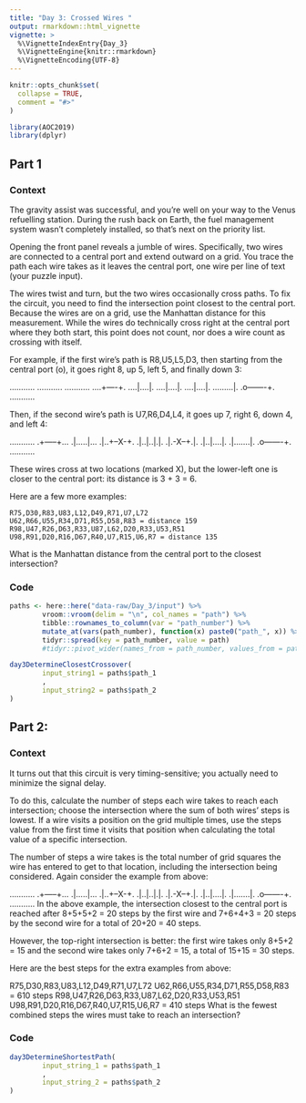 ```yaml
---
title: "Day 3: Crossed Wires "
output: rmarkdown::html_vignette
vignette: >
  %\VignetteIndexEntry{Day_3}
  %\VignetteEngine{knitr::rmarkdown}
  %\VignetteEncoding{UTF-8}
---
```


```r
knitr::opts_chunk$set(
  collapse = TRUE,
  comment = "#>"
)
```

```r
library(AOC2019)
library(dplyr)
```

## Part 1

### Context
The gravity assist was successful, and you're well on your way to the Venus refuelling station. During the rush back on Earth, the fuel management system wasn't completely installed, so that's next on the priority list.

Opening the front panel reveals a jumble of wires. Specifically, two wires are connected to a central port and extend outward on a grid. You trace the path each wire takes as it leaves the central port, one wire per line of text (your puzzle input).

The wires twist and turn, but the two wires occasionally cross paths. To fix the circuit, you need to find the intersection point closest to the central port. Because the wires are on a grid, use the Manhattan distance for this measurement. While the wires do technically cross right at the central port where they both start, this point does not count, nor does a wire count as crossing with itself.

For example, if the first wire's path is R8,U5,L5,D3, then starting from the central port (o), it goes right 8, up 5, left 5, and finally down 3:

...........
...........
...........
....+----+.
....|....|.
....|....|.
....|....|.
.........|.
.o-------+.
...........

Then, if the second wire's path is U7,R6,D4,L4, it goes up 7, right 6, down 4, and left 4:

...........
.+-----+...
.|.....|...
.|..+--X-+.
.|..|..|.|.
.|.-X--+.|.
.|..|....|.
.|.......|.
.o-------+.
...........

These wires cross at two locations (marked X), but the lower-left one is closer to the central port: its distance is 3 + 3 = 6.

Here are a few more examples:

    R75,D30,R83,U83,L12,D49,R71,U7,L72
    U62,R66,U55,R34,D71,R55,D58,R83 = distance 159
    R98,U47,R26,D63,R33,U87,L62,D20,R33,U53,R51
    U98,R91,D20,R16,D67,R40,U7,R15,U6,R7 = distance 135

What is the Manhattan distance from the central port to the closest intersection?

### Code 

```r
paths <- here::here("data-raw/Day_3/input") %>% 
        vroom::vroom(delim = "\n", col_names = "path") %>% 
        tibble::rownames_to_column(var = "path_number") %>% 
        mutate_at(vars(path_number), function(x) paste0("path_", x)) %>% 
        tidyr::spread(key = path_number, value = path)
        #tidyr::pivot_wider(names_from = path_number, values_from = path)
```

```r
day3DetermineClosestCrossover(
        input_string1 = paths$path_1
        ,
        input_string2 = paths$path_2
)

```

## Part 2:
### Context
It turns out that this circuit is very timing-sensitive; you actually need to minimize the signal delay.

To do this, calculate the number of steps each wire takes to reach each intersection; choose the intersection where the sum of both wires' steps is lowest. If a wire visits a position on the grid multiple times, use the steps value from the first time it visits that position when calculating the total value of a specific intersection.

The number of steps a wire takes is the total number of grid squares the wire has entered to get to that location, including the intersection being considered. Again consider the example from above:

...........
.+-----+...
.|.....|...
.|..+--X-+.
.|..|..|.|.
.|.-X--+.|.
.|..|....|.
.|.......|.
.o-------+.
...........
In the above example, the intersection closest to the central port is reached after 8+5+5+2 = 20 steps by the first wire and 7+6+4+3 = 20 steps by the second wire for a total of 20+20 = 40 steps.

However, the top-right intersection is better: the first wire takes only 8+5+2 = 15 and the second wire takes only 7+6+2 = 15, a total of 15+15 = 30 steps.

Here are the best steps for the extra examples from above:

R75,D30,R83,U83,L12,D49,R71,U7,L72
U62,R66,U55,R34,D71,R55,D58,R83 = 610 steps
R98,U47,R26,D63,R33,U87,L62,D20,R33,U53,R51
U98,R91,D20,R16,D67,R40,U7,R15,U6,R7 = 410 steps
What is the fewest combined steps the wires must take to reach an intersection?

### Code

```r
day3DetermineShortestPath(
        input_string_1 = paths$path_1
        ,
        input_string_2 = paths$path_2
)
        
        
```

